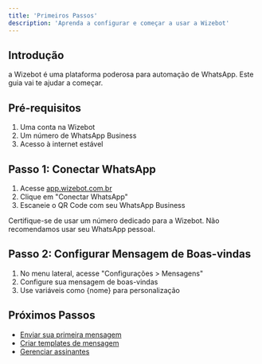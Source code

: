 ```yaml
---
title: 'Primeiros Passos'
description: 'Aprenda a configurar e começar a usar a Wizebot'
---
```


## Introdução

a Wizebot é uma plataforma poderosa para automação de WhatsApp. Este guia vai te ajudar a começar.

## Pré-requisitos

1. Uma conta na Wizebot
2. Um número de WhatsApp Business
3. Acesso à internet estável

## Passo 1: Conectar WhatsApp

1. Acesse [app.wizebot.com.br](https://app.wizebot.com.br)
2. Clique em "Conectar WhatsApp"
3. Escaneie o QR Code com seu WhatsApp Business

<Note>
  Certifique-se de usar um número dedicado para a Wizebot. Não recomendamos usar seu WhatsApp pessoal.
</Note>

## Passo 2: Configurar Mensagem de Boas-vindas

1. No menu lateral, acesse "Configurações > Mensagens"
2. Configure sua mensagem de boas-vindas
3. Use variáveis como {nome} para personalização

## Próximos Passos

- [Enviar sua primeira mensagem](/tutorials/send-message)
- [Criar templates de mensagem](/tutorials/templates)
- [Gerenciar assinantes](/tutorials/subscribers)
